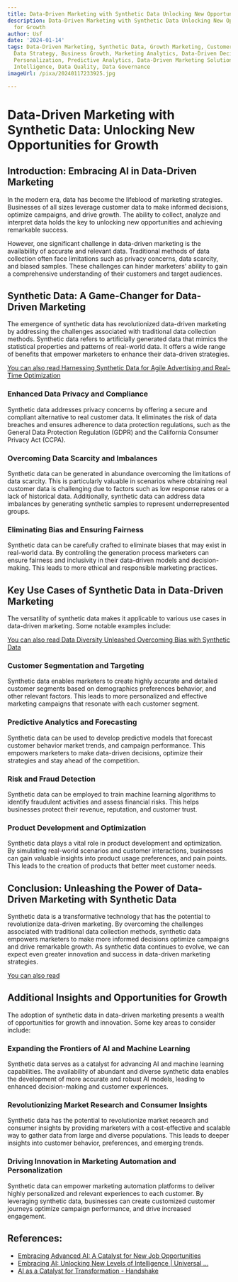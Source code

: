 ```yaml
---
title: Data-Driven Marketing with Synthetic Data Unlocking New Opportunities for Growth
description: Data-Driven Marketing with Synthetic Data Unlocking New Opportunities
  for Growth
author: Usf
date: '2024-01-14'
tags: Data-Driven Marketing, Synthetic Data, Growth Marketing, Customer Insights,
  Data Strategy, Business Growth, Marketing Analytics, Data-Driven Decision Making,
  Personalization, Predictive Analytics, Data-Driven Marketing Solutions, Marketing
  Intelligence, Data Quality, Data Governance
imageUrl: /pixa/20240117233925.jpg

---
```

# **Data-Driven  Marketing with Synthetic Data: Unlocking New Opportunities for Growth**

## Introduction: Embracing AI in Data-Driven Marketing
In the modern era, data  has  become the  lifeblood of marketing strategies. Businesses of all sizes leverage customer data to make informed decisions,  optimize campaigns, and drive growth. The ability to collect, analyze and interpret data  holds the key to unlocking new opportunities and achieving remarkable success.

However, one significant challenge in data-driven marketing is the availability of accurate and relevant data. Traditional methods of data collection  often face limitations such as  privacy concerns, data scarcity,  and biased samples. These challenges can  hinder marketers' ability to gain a comprehensive understanding of their customers and target audiences.

## Synthetic Data: A Game-Changer for Data-Driven Marketing
The emergence of synthetic data has revolutionized data-driven marketing by addressing the challenges associated with  traditional data collection methods. Synthetic data refers to artificially generated data that mimics the statistical properties and patterns of real-world data. It offers a wide range of benefits that empower marketers to enhance their data-driven strategies.

[You  can  also read Harnessing Synthetic Data for Agile Advertising and Real-Time Optimization](Harnessing%20Synthetic%20Data%20for%20Agile%20Advertising%20and%20Real-Time%20Optimization)


### Enhanced Data Privacy and Compliance
Synthetic data  addresses privacy concerns by  offering a secure and compliant alternative to real customer data. It  eliminates the  risk of  data breaches and ensures adherence to data protection regulations,  such as the  General Data  Protection Regulation (GDPR) and the California Consumer Privacy Act (CCPA).

### Overcoming  Data Scarcity and Imbalances
Synthetic data  can be generated in abundance overcoming the limitations  of data scarcity. This is particularly valuable in scenarios where obtaining real customer data is challenging due to factors  such as low response rates or  a lack  of historical data. Additionally, synthetic  data can address data imbalances by generating synthetic samples to represent underrepresented groups.

### Eliminating Bias  and Ensuring Fairness
Synthetic data can be carefully crafted to eliminate biases that may exist in real-world data. By controlling the generation process marketers can ensure fairness and inclusivity in their data-driven models and  decision-making. This leads to more ethical and responsible marketing practices.

## Key Use Cases of  Synthetic Data in Data-Driven Marketing
The  versatility of synthetic data makes it  applicable to various use cases in data-driven marketing. Some notable examples include:

[You can also  read Data Diversity Unleashed Overcoming Bias  with Synthetic Data](Data%20Diversity%20Unleashed%20Overcoming%20Bias%20with%20Synthetic%20Data)


### Customer Segmentation and  Targeting
Synthetic data enables marketers to create highly  accurate and detailed customer  segments based  on demographics preferences  behavior, and other relevant factors. This leads  to more personalized and effective marketing  campaigns that resonate with each customer segment.

### Predictive Analytics and Forecasting
Synthetic data can be used to develop  predictive models that forecast customer behavior market trends, and campaign performance. This empowers marketers  to make  data-driven  decisions, optimize their strategies and stay ahead of the competition.

### Risk and Fraud Detection
Synthetic data can be employed to train  machine learning algorithms  to identify fraudulent activities and assess  financial risks. This helps businesses protect their revenue, reputation, and customer trust.

###  Product Development and Optimization
Synthetic data plays a vital role in product development  and  optimization. By  simulating  real-world scenarios and customer interactions, businesses can gain valuable insights into product usage preferences, and  pain points. This leads to the creation of products that better meet customer needs.

## Conclusion: Unleashing the Power of Data-Driven Marketing  with Synthetic Data
Synthetic data is a transformative technology  that has the potential  to revolutionize data-driven marketing. By overcoming the challenges  associated with  traditional data  collection methods,  synthetic  data empowers marketers to make more informed decisions optimize campaigns and  drive  remarkable growth. As synthetic data continues to evolve, we can expect even greater innovation and success in data-driven marketing strategies.

[You can  also  read ]()


## Additional Insights and Opportunities for Growth
The adoption of synthetic data in data-driven marketing presents a  wealth of opportunities for growth and innovation. Some key areas to consider include:

### Expanding  the Frontiers of AI and Machine Learning
Synthetic data serves as a catalyst for advancing AI  and machine learning capabilities. The availability of abundant and diverse  synthetic data enables the development of  more accurate and robust AI models, leading to enhanced decision-making and customer experiences.

### Revolutionizing Market Research and Consumer Insights
Synthetic data has the  potential to  revolutionize market research and consumer insights by providing marketers with a cost-effective and scalable way to gather data from large and diverse populations. This leads to deeper insights into customer behavior, preferences, and emerging trends.

### Driving Innovation in Marketing Automation and Personalization
Synthetic data can empower marketing automation platforms to deliver highly personalized and relevant  experiences to each customer. By leveraging synthetic data, businesses can create customized customer journeys optimize campaign performance, and drive increased engagement.

## References:
- [Embracing Advanced AI: A Catalyst for New Job Opportunities](https://www.linkedin.com/pulse/embracing-advanced-ai-catalyst-new-job-opportunities-rishabh-modi)
- [Embracing AI: Unlocking New Levels of Intelligence | Universal ...](https://www.universalcreativesolutions.com/blogs/post/embracing-ai-unlocking-new-levels-of-intelligence)
- [AI as a Catalyst for Transformation - Handshake](https://joinhandshake.com/blog/our-team/ai-as-a-catalyst-for-transformation/)
